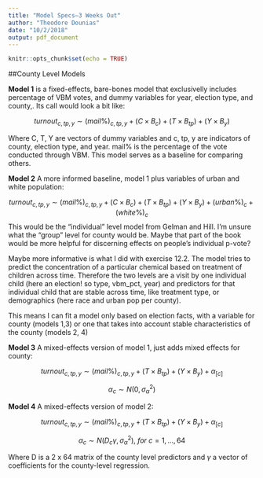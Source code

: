```yaml
---
title: "Model Specs—3 Weeks Out"
author: "Theodore Dounias"
date: "10/2/2018"
output: pdf_document
---
```


```r
knitr::opts_chunk$set(echo = TRUE)
```

##County Level Models
  
**Model 1** is a fixed-effects, bare-bones model that exclusivelly includes percentage of VBM votes, and dummy variables for year, election type, and county,. Its call would look a bit like:

$$turnout_{c, tp, y} \sim (mail \%)_{c, tp, y} + (C\times B_c) + (T \times B_{tp}) + (Y \times B_y)$$ 
   
Where C, T, Y are vectors of dummy variables and c, tp, y are indicators of county, election type, and year. mail% is the percentage of the vote conducted through VBM. This model serves as a baseline for comparing others.

**Model 2** A more informed baseline, model 1 plus variables of urban and white population:

$$turnout_{c, tp, y} \sim (mail \%)_{c, tp, y} + (C\times B_c) + (T \times B_{tp}) + (Y \times B_y) + (urban\%)_c + (white\%)_c$$ 
This would be the "individual" level model from Gelman and Hill. I'm unsure what the "group" level for county would be. Maybe that part of the book would be more helpful for discerning effects on people's individual p-vote?
   
Maybe more informative is what I did with exercise 12.2. The model tries to predict the concentration of a particular chemical based on treatment of children across time. Therefore the two levels are a visit by one individual child (here an election! so type, vbm_pct, year) and predictors for that individual child that are stable across time, like treatment type, or demographics (here race and urban pop per county). 

This means I can fit a model only based on election facts, with a variable for county (models 1,3) or one that takes into account stable characteristics of the county (models 2, 4)
    
**Model 3** A mixed-effects version of model 1, just adds mixed effects for county:

$$turnout_{c, tp, y} \sim (mail \%)_{c, tp, y} + (T \times B_{tp}) + (Y \times B_y) + \alpha_{[c]}$$ 
    
$$\alpha_{c} \sim N(0, \sigma_{\alpha}^2)$$
    
**Model 4** A mixed-effects version of model 2:
   
$$turnout_{c, tp, y} \sim (mail \%)_{c, tp, y} + (T \times B_{tp}) + (Y \times B_y) +  \alpha_{[c]}$$ 
   
$$\alpha_{c} \sim N(D_c \gamma, \sigma_{\alpha}^2),~for~c = 1,...,64$$
   
Where D is a 2 x 64 matrix of the county level predictors and $\gamma$ a vector of coefficients for the county-level regression.  